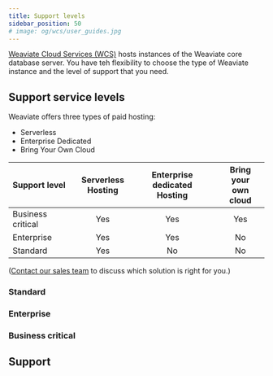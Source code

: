 ```yaml
---
title: Support levels
sidebar_position: 50
# image: og/wcs/user_guides.jpg
---
```


[Weaviate Cloud Services (WCS)](https://console.weaviate.cloud/) hosts instances of the Weaviate core database server. You have teh flexibility to choose the type of Weaviate instance and the level of support that you need.

## Support service levels


<SupportLevelsIntro />







Weaviate offers three types of paid hosting:

- Serverless
- Enterprise Dedicated
- Bring Your Own Cloud


|Support level | Serverless<br />Hosting| Enterprise dedicated<br />Hosting | Bring your<br/>own cloud |
| :- | :-: | :-: | :-: |
| Business critical | Yes | Yes | Yes |
| Enterprise | Yes | Yes | No |
| Standard| Yes | No | No |

([Contact our sales team](https://weaviate.io/pricing#contact-sales) to discuss which solution is right for you.)











### Standard

### Enterprise

### Business critical


## Support


<SupportAndTrouble />


<CustomScriptLoader/>